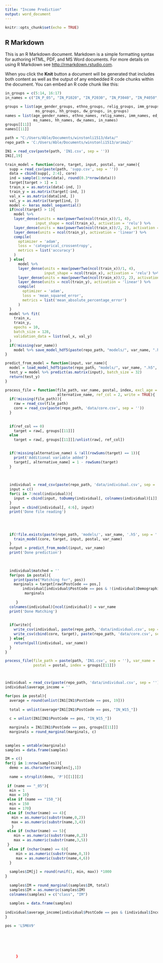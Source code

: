 ---
title: "Income Prediction"
output: word_document
---

```{r setup, include=FALSE}
knitr::opts_chunk$set(echo = TRUE)
```

## R Markdown

This is an R Markdown document. Markdown is a simple formatting syntax for authoring HTML, PDF, and MS Word documents. For more details on using R Markdown see <http://rmarkdown.rstudio.com>.

When you click the **Knit** button a document will be generated that includes both content as well as the output of any embedded R code chunks within the document. You can embed an R code chunk like this:

```{r}

in_groups = c(5:14, 16:17)
in_names = c("IN_P_05", "IN_P1020", "IN_P2030", "IN_P3040", "IN_P4050", "IN_P5060", "IN_P6070", "IN_P7080", "IN_P8090", "IN_P90100", "IN_P100150", "IN_P150_")

```



```{r}



groups = list(age_gender_groups, ethno_groups, relig_groups, imm_groups, ed_groups, field_groups, lf_groups,
              ms_groups, hh_groups, dw_groups, in_groups)
names = list(age_gender_names, ethno_names, relig_names, imm_names, ed_names, field_names, lf_names,
             ms_names, hh_names, dw_names, in_names)
groups[[11]]
names[[11]]

```


```{r}
path = "C:/Users/Able/Documents/winstonli1513/data/"
repo_path = 'C:/Users/Able/Documents/winstonli1513/arima2/'
```



```{r}
IN1 = read_csv(paste(path, 'IN1.csv', sep = ''))
IN1[,19]
```



```{r}
train_model = function(core, target, input, postal, var_name){
  supp = read_csv(paste(path, 'supp.csv', sep = ''))
  data = cbind(supp[, 2:4], core)
  ind = sample(1:nrow(data), round(0.3*nrow(data)))
  target[target > 1] = 1
  train_x = as.matrix(data[-ind, ])
  train_y = as.matrix(target[-ind, ])
  val_x = as.matrix(data[ind, ])
  val_y = as.matrix(target[ind, ])
  model <- keras_model_sequential()
  if(ncol(target) > 1){
    model %>%
    layer_dense(units = max(powerTwo(ncol(train_x))/1, 4), 
              input_shape = ncol(train_x), activation = 'relu') %>%
    layer_dense(units = max(powerTwo(ncol(train_x))/2, 2), activation = 'relu') %>%
    layer_dense(units = ncol(train_y), activation = 'linear') %>%
    compile(
      optimizer = 'adam',
      loss = 'categorical_crossentropy',
      metrics = list('accuracy')
    )
  } else{
      model %>%
      layer_dense(units = max(powerTwo(ncol(train_x))/1, 4), 
                  input_shape = ncol(train_x), activation = 'relu') %>%
      layer_dense(units = max(powerTwo(ncol(train_x))/2, 2), activation = 'relu') %>%
      layer_dense(units = ncol(train_y), activation = 'linear') %>%
      compile(
        optimizer = 'adam',
        loss = 'mean_squared_error',
        metrics = list('mean_absolute_percentage_error')
      )    
  }
  model %>% fit(
    train_x,
    train_y,
    epochs = 10,
    batch_size = 128,
    validation_data = list(val_x, val_y)
  )
  if(!missing(var_name))
    model %>% save_model_hdf5(paste(repo_path, "models/", var_name, ".h5", sep = ''))
}

```


```{r}
predict_from_model = function(input, var_name){
  model = load_model_hdf5(paste(repo_path, "models/", var_name, ".h5", sep = ''))
  test_y = model %>% predict(as.matrix(input), batch_size = 32)
  return(test_y)
}
```




```{r}
process_file = function(file_path, var_name, postal, index, excl_age = c("PP_FM0_14", "PP_M0_14"),
                        alternative_name, ref_col = 2, write = TRUE){
  if(!missing(file_path)){
    raw = read_csv(file_path)
    core = read_csv(paste(repo_path, 'data/core.csv', sep = ''))
  }
  
  
  if(ref_col == 0)
    target = raw[, groups[[11]]]
  else
    target = raw[, groups[[11]]]/unlist(raw[, ref_col])

  
  if(!missing(alternative_name) & !all(rowSums(target) == 1)){
    print('Additional variable added')
    target[, alternative_name] = 1 - rowSums(target)
  }
  
  
  
  individual = read_csv(paste(repo_path, 'data/individual.csv', sep = ''))
  input = c()
  for(i in 7:ncol(individual)){
    input = cbind(input, toDummy(individual[, colnames(individual)[i]], names[[i-6]]))
  }
  input = cbind(individual[, 4:6], input)
  print('Done file reading')
  
  
  
  
  if(!file.exists(paste(repo_path, 'models/', var_name, '.h5', sep = ''))){
    train_model(core, target, input, postal, var_name)
  }
  output = predict_from_model(input, var_name)
  print('Done prediction')
  
  
  
  individual$matched = ''
  for(pos in postal){
    print(paste("Matching for", pos))
    marginals = target[raw$PostCode == pos,]
        individual[individual$PostCode == pos & !(individual$Demographics %in% excl_age), ncol(individual)] = 
         marginals
    
     }
  colnames(individual)[ncol(individual)] = var_name
  print('Done Matching')
  
  
  if(write){
    write_csv(individual, paste(repo_path, 'data/individual.csv', sep = ''))
    write_csv(cbind(core, target), paste(repo_path, 'data/core.csv', sep = ''))
  } else{
    return(pull(individual, var_name))
  }
}
```
 

```{r}

process_file(file_path = paste(path, 'IN1.csv', sep = ''), var_name = 'Income', 
             postal = postal, index = groups[[11]])
```


```{r}
```


```{r}

```




```{r}
individual = read_csv(paste(repo_path, 'data/individual.csv', sep = ''))
individual$average_income = ''

for(pos in postal){
  average = round(unlist(IN1[IN1$PostCode == pos, 19]))
 
  total = unlist(average*IN1[IN1$PostCode == pos, "IN_W15_"])
  
  c = unlist(IN1[IN1$PostCode == pos, "IN_W15_"])

  marginals = IN1[IN1$PostCode == pos, groups[[11]]]
  marginals = round_marginal(marginals, c)
  
  
samples = untable(marginals)
samples = data.frame(samples)

IM = c()
for(j in 1:nrow(samples)){
  demo = as.character(samples[j,1])
  
  name = strsplit(demo, 'P')[[1]][2]
  
 if (name == "_05"){
  min = 1
  max = 10}
 else if (name == "150_"){
  min = 150
  max = 170}
 else if (nchar(name) == 4){
   min = as.numeric(substr(name,0,2))
   max = as.numeric(substr(name,3,4))
   }
 else if (nchar(name) == 5){
    min = as.numeric(substr(name,0,2))
    max = as.numeric(substr(name,3,5))
 }  
  else if (nchar(name) == 6){
     min = as.numeric(substr(name,0,3))
     max = as.numeric(substr(name,4,6))
  }
    
  samples$IM[j] = round(runif(1, min, max)) *1000
}
 
  samples$IM = round_marginal(samples$IM, total)
  samples$IM = as.numeric(samples$IM)
  colnames(samples) = c("class", "IM")
  
  samples = data.frame(samples)
 
individual$average_income[individual$PostCode == pos & (individual$Income %in% names[[11]])] = sample(samples)
}

```


```{r}
pos = 'L5M6V9'


     
  
```









```{r}



  
  
  
  




```





```{r}


     }

```









```{r}

```

